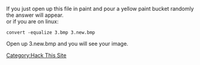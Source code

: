 If you just open up this file in paint and pour a yellow paint bucket randomly the answer will appear.<br> 
or if you are on linux:
<pre>
convert -equalize 3.bmp 3.new.bmp
</pre>

Open up 3.new.bmp and you will see your image.

[[Category:Hack This Site]]